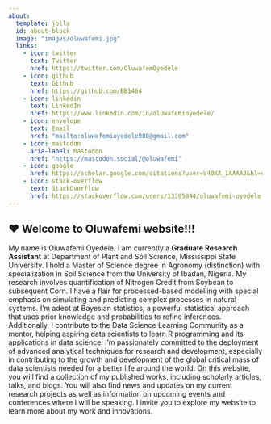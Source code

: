 ```yaml
---
about:
  template: jolla
  id: about-block
  image: "images/oluwafemi.jpg"
  links:
    - icon: twitter
      text: Twitter
      href: https://twitter.com/OluwafemOyedele
    - icon: github
      text: Github
      href: https://github.com/BB1464
    - icon: linkedin
      text: LinkedIn
      href: https://www.linkedin.com/in/oluwafemioyedele/
    - icon: envelope
      text: Email
      href: "mailto:oluwafemioyedele908@gmail.com"
    - icon: mastodon
      aria-label: Mastodon
      href: "https://mastodon.social/@oluwafemi"
    - icon: google
      href: https://scholar.google.com/citations?user=V40KA_IAAAAJ&hl=en  
    - icon: stack-overflow
      text: StackOverflow
      href: https://stackoverflow.com/users/13395844/oluwafemi-oyedele
---
```


::: {#about-block}
:::



## ❤️ Welcome to Oluwafemi website!!!
My name is Oluwafemi Oyedele. I am currently a **Graduate Research Assistant** at Department of Plant and Soil Science, Mississippi State University. I hold a Master of Science degree in Agronomy (distinction) with specialization in Soil Science from the University of Ibadan, Nigeria. My research involves quantification of Nitrogen Credit from Soybean to subsequent Corn. I have a flair for processed-based modelling with special emphasis on simulating and predicting complex processes in natural systems. I’m adept at Bayesian statistics, a powerful statistical approach that uses prior knowledge and probabilities to refine inferences. Additionally, I contribute to the Data Science Learning Community as a mentor, helping aspiring data scientists to learn R programming and its applications in data science. I’m passionately committed to the deployment of advanced analytical techniques for research and development, especially in contributing to the growth and development of the global critical mass of data scientists needed for a better life around the world. 
On this website, you will find a collection of my published works, including scholarly articles, talks, and blogs. You will also find news and updates on my current research projects as well as information on upcoming events and conferences where I will be speaking. I invite you to explore my website to learn more about my work and innovations. 



<!-- I am currently a prospective PhD students working on the topic entitled: “assessing the resilience of cassava to climate change using process-oriented modelling approach” for my PhD at the University of Kassel, Germany. On this website, you will find a collection of my published works, including scholarly articles, talks, and blogs. You will also find news and updates on my current research projects as well as information on upcoming events and conferences where I will be speaking. I invite you to explore my website to learn more about my work and innovations.  -->


<!-- ```{=html} -->
<!-- <div  style="margin: 30px; text-align: center;"> -->
<!-- <a class="btn btn-primary" href="https://www.marvinschmitt.com/blog/website-tutorial-quarto/" role="button" target="_blank" style="padding: 15px 30px;">View the tutorial for this template (+ download link)</a> -->
<!-- </div> -->
<!-- ``` -->

